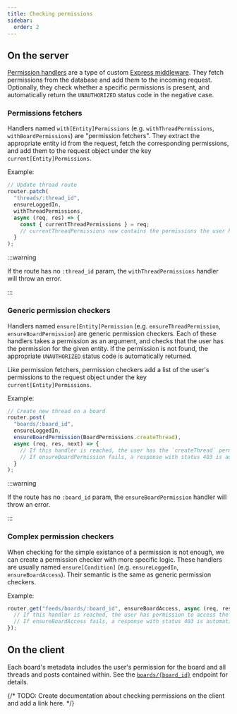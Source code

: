 ```yaml
---
title: Checking permissions
sidebar:
  order: 2
---
```


## On the server

[Permission handlers](https://github.com/BobaBoard/boba-backend/blob/main/handlers/permissions.ts)
are a type of custom
[Express middleware](https://expressjs.com/en/guide/using-middleware.html). They
fetch permissions from the database and add them to the incoming request.
Optionally, they check whether a specific permissions is present, and
automatically return the `UNAUTHORIZED` status code in the negative case.

### Permissions fetchers

Handlers named `with[Entity]Permissions` (e.g. `withThreadPermissions`,
`withBoardPermissions`) are "permission fetchers". They extract the appropriate
entity id from the request, fetch the corresponding permissions, and add them to
the request object under the key `current[Entity]Permissions`.

Example:

```js
// Update thread route
router.patch(
  "threads/:thread_id",
  ensureLoggedIn,
  withThreadPermissions,
  async (req, res) => {
    const { currentThreadPermissions } = req;
    // currentThreadPermissions now contains the permissions the user has for the thread with id `thread_id`.
  }
);
```

:::warning

If the route has no `:thread_id` param, the `withThreadPermissions` handler will
throw an error.

:::

### Generic permission checkers

Handlers named `ensure[Entity]Permission` (e.g. `ensureThreadPermission`,
`ensureBoardPermission`) are generic permission checkers. Each of these handlers
takes a permission as an argument, and checks that the user has the permission
for the given entity. If the permission is not found, the appropriate
`UNAUTHORIZED` status code is automatically returned.

Like permission fetchers, permission checkers add a list of the user's
permissions to the request object under the key `current[Entity]Permissions`.

Example:

```js
// Create new thread on a board
router.post(
  "boards/:board_id",
  ensureLoggedIn,
  ensureBoardPermission(BoardPermissions.createThread),
  async (req, res, next) => {
    // If this handler is reached, the user has the `createThread` permission for the board with id `board_i`.
    // If ensureBoardPermission fails, a response with status 403 is automatically sent back.
  }
);
```

:::warning

If the route has no `:board_id` param, the `ensureBoardPermission` handler will
throw an error.

:::

### Complex permission checkers

When checking for the simple existance of a permission is not enough, we can
create a permission checker with more specific logic. These handlers are usually
named `ensure[Condition]` (e.g. `ensureLoggedIn`, `ensureBoardAccess`). Their
semantic is the same as generic permission checkers.

Example:

```js
router.get("feeds/boards/:board_id", ensureBoardAccess, async (req, res) => {
  // If this handler is reached, the user has permission to access the board with id `board_id`.
  // If ensureBoardAccess fails, a response with status 403 is automatically sent back.
});
```

## On the client

Each board's metadata includes the user's permission for the board and all
threads and posts contained within. See the
[`boards/{board_id}`](/docs/development/rest-api/#operation/getBoardsByUuid)
endpoint for details.

{/* TODO: Create documentation about checking permissions on the client and add a link here. */}
